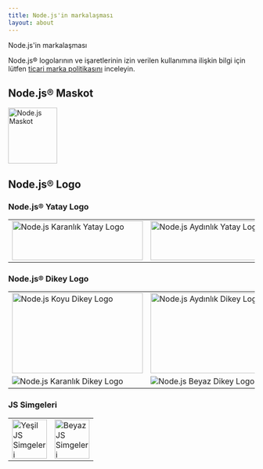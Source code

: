 ```yaml
---
title: Node.js'in markalaşması
layout: about
---
```


Node.js'in markalaşması

Node.js® logolarının ve işaretlerinin izin verilen kullanımına ilişkin bilgi için lütfen [ticari marka politikasını](https://trademark-policy.openjsf.org/) inceleyin.

## Node.js® Maskot

<img alt="Node.js Maskot" src="/static/images/node-mascot.svg" className="w-[100px]" width="100" height="114" />

## Node.js® Logo

### Node.js® Yatay Logo

<table>
<tr>
  <td>
    <img alt="Node.js Karanlık Yatay Logo" src="/static/logos/nodejsDark.svg" className="h-[80px] w-[267px]" width="267" height="80" />
  </td>

  <td>
    <img alt="Node.js Aydınlık Yatay Logo" src="/static/logos/nodejsLight.svg" className="h-[80px] w-[267px] bg-neutral-950 p-2 dark:bg-transparent" width="267" height="80" />
  </td>
</tr>
</table>

### Node.js® Dikey Logo

<table>
<tr>
  <td>
    <img alt="Node.js Koyu Dikey Logo" src="/static/logos/nodejsStackedDark.svg" className="h-[164px] w-[267px]" width="267" height="164" />
  </td>

  <td>
    <img alt="Node.js Aydınlık Dikey Logo" src="/static/logos/nodejsStackedLight.svg" className="h-[164px] w-[267px] rounded bg-neutral-950 p-2 dark:bg-transparent" width="267" height="164" />
  </td>
</tr>

<tr>
  <td>
    <img alt="Node.js Karanlık Dikey Logo" src="/static/logos/nodejsStackedBlack.svg" />
  </td>

  <td>
    <img alt="Node.js Beyaz Dikey Logo" src="/static/logos/nodejsStackedWhite.svg" className="rounded bg-neutral-950 p-2 dark:bg-transparent" />
  </td>
</tr>
</table>

### JS Simgeleri

<table>
<tr>
  <td>
    <img alt="Yeşil JS Simgeleri" src="/static/logos/jsIconGreen.svg" className="height-[80px] mx-auto w-[71px]" width="71" height="80" />
  </td>

  <td>
    <img alt="Beyaz JS Simgeleri" src="/static/logos/jsIconWhite.svg" className="height-[80px] mx-auto w-[71px] rounded bg-neutral-950 p-2 dark:bg-transparent" width="71" height="80" />
  </td>
</tr>
</table>

